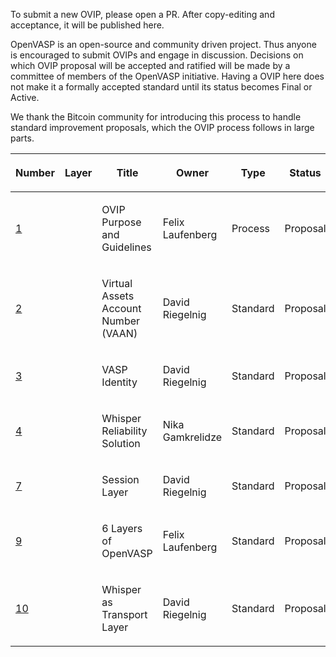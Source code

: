 To submit a new OVIP, please open a PR. After copy-editing and acceptance, it will be published here.

OpenVASP is an open-source and community driven project. Thus anyone is encouraged to submit OVIPs and engage in discussion. Decisions on which OVIP proposal will be accepted and ratified will be made by a committee of members of the OpenVASP initiative.
Having a OVIP here does not make it a formally accepted standard until its status becomes Final or Active.

We thank the Bitcoin community for introducing this process to handle standard improvement proposals, which the OVIP process follows in large parts.

{| class="wikitable sortable" style="width: auto; text-align: center; font-size: smaller; table-layout: fixed;"
!Number
!Layer
!Title
!Owner
!Type
!Status
|- style="background-color: #ffcfcf"
| [[ovip-0001.mediawiki|1]]
|
| OVIP Purpose and Guidelines
| Felix Laufenberg
| Process
| Proposal
|-
| [[ovip-0002.md|2]]
|
| Virtual Assets Account Number (VAAN)
| David Riegelnig
| Standard
| Proposal
|-
| [[ovip-0003.md|3]]
|
| VASP Identity
| David Riegelnig
| Standard
| Proposal
|-
| [[ovip-0004.md|4]]
|
| Whisper Reliability Solution
| Nika Gamkrelidze
| Standard
| Proposal
|-
| [[ovip-0007.md|7]]
|
| Session Layer
| David Riegelnig
| Standard
| Proposal
|-
| [[ovip-0009.md|9]]
|
| 6 Layers of OpenVASP
| Felix Laufenberg
| Standard
| Proposal
|-
| [[ovip-0010.md|10]]
|
| Whisper as Transport Layer
| David Riegelnig
| Standard
| Proposal
|}

<!-- IMPORTANT!  See the instructions at the top of this page, do NOT JUST add OVIPs here! -->
